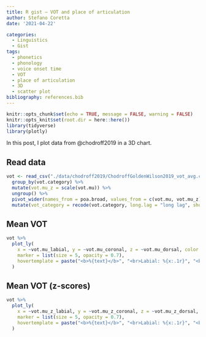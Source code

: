 ```yaml
---
title: R gist — VOT and place of articulation
author: Stefano Coretta
date: '2021-04-22'

categories:
  - Linguistics
  - Gist
tags:
  - phonetics
  - phonology
  - voice onset time
  - VOT
  - place of articulation
  - 3D
  - scatter plot
bibliography: references.bib
---
```


```r
knitr::opts_chunk$set(echo = TRUE, message = FALSE, warning = FALSE)
knitr::opts_knit$set(root.dir = here::here())
library(tidyverse)
library(plotly)
```

In this post, I plot data from @chodroff2019 in a 3D chart.

## Read data

```r
vot <- read_csv("./data/chodroff2019/ChodroffGoldenWilson2019_vot_avg.csv") %>%
  group_by(vot.category) %>%
  mutate(vot.mu_z = scale(vot.mu)) %>%
  ungroup() %>%
  pivot_wider(names_from = poa.broad, values_from = c(vot.mu, vot.mu_z)) %>%
  mutate(vot_category = recode(vot.category, long.lag = "long lag", short.lag = "short lag"))
```

## Mean VOT

```r
vot %>%
  plot_ly(
    x = ~vot.mu_labial, y = ~vot.mu_coronal, z = ~vot.mu_dorsal, color = ~vot_category, text = ~language,
    marker = list(size = 5, opacity = 0.7),
    hovertemplate = paste("<b>%{text}</b>", "<br>Labial: %{x:.1r}", "<br>Coronal: %{y:.1r}", "<br>Dorsal: %{z:.1r}")
  )
```

## Mean VOT (z-scores)

```r
vot %>%
  plot_ly(
    x = ~vot.mu_z_labial, y = ~vot.mu_z_coronal, z = ~vot.mu_z_dorsal, color = ~vot_category, text = ~language,
    marker = list(size = 5, opacity = 0.7),
    hovertemplate = paste("<b>%{text}</b>", "<br>Labial: %{x:.1r}", "<br>Coronal: %{y:.1r}", "<br>Dorsal: %{z:.1r}")
  )
```
